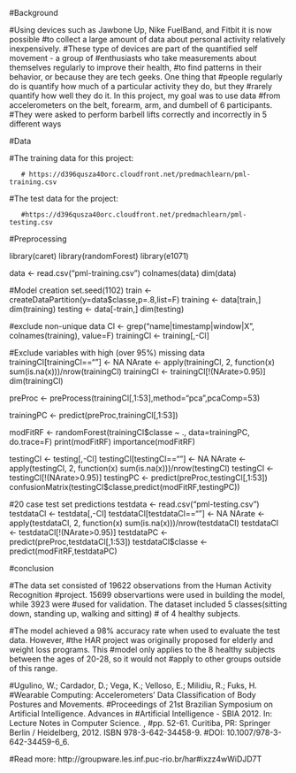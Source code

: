 #Background

#Using devices such as Jawbone Up, Nike FuelBand, and Fitbit it is now possible 
#to collect a large amount of data about personal activity relatively inexpensively. 
#These type of devices are part of the quantified self movement - a group of 
#enthusiasts who take measurements about themselves regularly to improve their health,
#to find patterns in their behavior, or because they are tech geeks. One thing that 
#people regularly do is quantify how much of a particular activity they do, but they
#rarely quantify how well they do it. In this project, my goal was to use data
#from accelerometers on the belt, forearm, arm, and dumbell of 6 participants. 
#They were asked to perform barbell lifts correctly and incorrectly in 5 different ways


#Data

#The training data for this project:
        
       # https://d396qusza40orc.cloudfront.net/predmachlearn/pml-training.csv

#The test data for the project:
        
       #https://d396qusza40orc.cloudfront.net/predmachlearn/pml-testing.csv


#Preprocessing

library(caret)
library(randomForest)
library(e1071)

data <- read.csv("pml-training.csv")
colnames(data)
dim(data)

#Model creation
set.seed(1102)
train <- createDataPartition(y=data$classe,p=.8,list=F)
training <- data[train,]
dim(training)
testing <- data[-train,]
dim(testing)

#exclude non-unique data
Cl <- grep("name|timestamp|window|X", colnames(training), value=F) 
trainingCl <- training[,-Cl]

#Exclude variables with high (over 95%) missing data
trainingCl[trainingCl==""] <- NA
NArate <- apply(trainingCl, 2, function(x) sum(is.na(x)))/nrow(trainingCl)
trainingCl <- trainingCl[!(NArate>0.95)]
dim(trainingCl)

preProc <- preProcess(trainingCl[,1:53],method="pca",pcaComp=53) 

trainingPC <- predict(preProc,trainingCl[,1:53])

modFitRF <- randomForest(trainingCl$classe ~ .,   data=trainingPC, do.trace=F)
print(modFitRF) 
importance(modFitRF)

testingCl <- testing[,-Cl]
testingCl[testingCl==""] <- NA
NArate <- apply(testingCl, 2, function(x) sum(is.na(x)))/nrow(testingCl)
testingCl <- testingCl[!(NArate>0.95)]
testingPC <- predict(preProc,testingCl[,1:53])
confusionMatrix(testingCl$classe,predict(modFitRF,testingPC))

#20 case test set predictions
testdata <- read.csv("pml-testing.csv")
testdataCl <- testdata[,-Cl]
testdataCl[testdataCl==""] <- NA
NArate <- apply(testdataCl, 2, function(x) sum(is.na(x)))/nrow(testdataCl)
testdataCl <- testdataCl[!(NArate>0.95)]
testdataPC <- predict(preProc,testdataCl[,1:53])
testdataCl$classe <- predict(modFitRF,testdataPC)

#conclusion

#The data set consisted of 19622 observations from the Human Activity Recognition
#project.  15699 observartions were used in building the model, while 3923 were
#used for validation. The dataset included 5 classes(sitting down, standing up, walking and sitting)
# of 4 healthy subjects. 

#The model achieved a 98% accuracy rate when used to evaluate the test data.  However,
#the HAR project was originally proposed for elderly and weight loss programs.  This
#model only applies to the 8 healthy subjects between the ages of 20-28, so it would not 
#apply to other groups outside of this range.



#Ugulino, W.; Cardador, D.; Vega, K.; Velloso, E.; Milidiu, R.; Fuks, H. 
#Wearable Computing: Accelerometers' Data Classification of Body Postures and Movements.
#Proceedings of 21st Brazilian Symposium on Artificial Intelligence. Advances in 
#Artificial Intelligence - SBIA 2012. In: Lecture Notes in Computer Science. , 
#pp. 52-61. Curitiba, PR: Springer Berlin / Heidelberg, 2012. ISBN 978-3-642-34458-9. 
#DOI: 10.1007/978-3-642-34459-6_6. 

#Read more: http://groupware.les.inf.puc-rio.br/har#ixzz4wWiDJD7T




